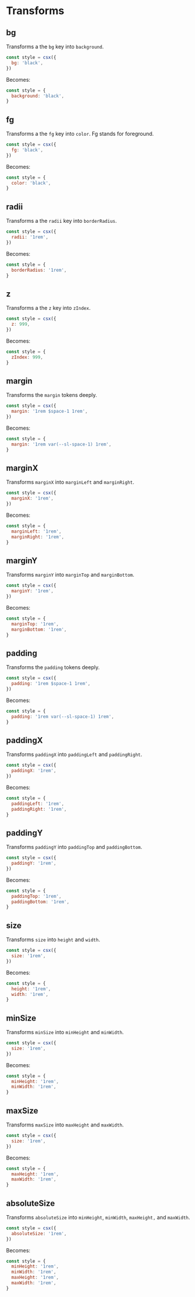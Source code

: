 
# Transforms

## bg

Transforms a the `bg` key into `background`.

```js
const style = csx({
  bg: 'black',
})
```

Becomes:

```js
const style = {
  background: 'black',
}
```

## fg

Transforms a the `fg` key into `color`. Fg stands for foreground.

```js
const style = csx({
  fg: 'black',
})
```

Becomes:

```js
const style = {
  color: 'black',
}
```

## radii

Transforms a the `radii` key into `borderRadius`.

```js
const style = csx({
  radii: '1rem',
})
```

Becomes:

```js
const style = {
  borderRadius: '1rem',
}
```

## z

Transforms a the `z` key into `zIndex`.

```js
const style = csx({
  z: 999,
})
```

Becomes:

```js
const style = {
  zIndex: 999,
}
```

## margin

Transforms the `margin` tokens deeply.

```js
const style = csx({
  margin: '1rem $space-1 1rem',
})
```

Becomes:

```js
const style = {
  margin: '1rem var(--sl-space-1) 1rem',
}
```

## marginX

Transforms `marginX` into `marginLeft` and `marginRight`.

```js
const style = csx({
  marginX: '1rem',
})
```

Becomes:

```js
const style = {
  marginLeft: '1rem',
  marginRight: '1rem',
}
```

## marginY

Transforms `marginY` into `marginTop` and `marginBottom`.

```js
const style = csx({
  marginY: '1rem',
})
```

Becomes:

```js
const style = {
  marginTop: '1rem',
  marginBottom: '1rem',
}
```

## padding

Transforms the `padding` tokens deeply.

```js
const style = csx({
  padding: '1rem $space-1 1rem',
})
```

Becomes:

```js
const style = {
  padding: '1rem var(--sl-space-1) 1rem',
}
```

## paddingX

Transforms `paddingX` into `paddingLeft` and `paddingRight`.

```js
const style = csx({
  paddingX: '1rem',
})
```

Becomes:

```js
const style = {
  paddingLeft: '1rem',
  paddingRight: '1rem',
}
```

## paddingY

Transforms `paddingY` into `paddingTop` and `paddingBottom`.

```js
const style = csx({
  paddingY: '1rem',
})
```

Becomes:

```js
const style = {
  paddingTop: '1rem',
  paddingBottom: '1rem',
}
```

## size

Transforms `size` into `height` and `width`.

```js
const style = csx({
  size: '1rem',
})
```

Becomes:

```js
const style = {
  height: '1rem',
  width: '1rem',
}
```

## minSize

Transforms `minSize` into `minHeight` and `minWidth`.

```js
const style = csx({
  size: '1rem',
})
```

Becomes:

```js
const style = {
  minHeight: '1rem',
  minWidth: '1rem',
}
```

## maxSize

Transforms `maxSize` into `maxHeight` and `maxWidth`.

```js
const style = csx({
  size: '1rem',
})
```

Becomes:

```js
const style = {
  maxHeight: '1rem',
  maxWidth: '1rem',
}
```

## absoluteSize

Transforms `absoluteSize` into `minHeight`, `minWidth`, `maxHeight,` and `maxWidth`.

```js
const style = csx({
  absoluteSize: '1rem',
})
```

Becomes:

```js
const style = {
  minHeight: '1rem',
  minWidth: '1rem',
  maxHeight: '1rem',
  maxWidth: '1rem',
}
```
